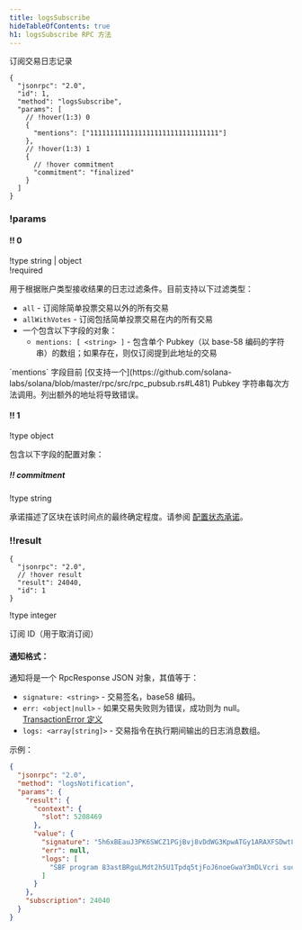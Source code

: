 ```yaml
---
title: logsSubscribe
hideTableOfContents: true
h1: logsSubscribe RPC 方法
---
```


订阅交易日志记录

<APIMethod>

```jsonc !!request
{
  "jsonrpc": "2.0",
  "id": 1,
  "method": "logsSubscribe",
  "params": [
    // !hover(1:3) 0
    {
      "mentions": ["11111111111111111111111111111111"]
    },
    // !hover(1:3) 1
    {
      // !hover commitment
      "commitment": "finalized"
    }
  ]
}
```

### !params

#### !! 0

!type string | object  
!required

用于根据账户类型接收结果的日志过滤条件。目前支持以下过滤类型：

- `all` - 订阅除简单投票交易以外的所有交易
- `allWithVotes` - 订阅包括简单投票交易在内的所有交易
- 一个包含以下字段的对象：
  - `mentions: [ <string> ]` - 包含单个 Pubkey（以 base-58 编码的字符串）的数组；如果存在，则仅订阅提到此地址的交易

<Callout type="warn" title={true}>
  `mentions` 字段目前
  [仅支持一个](https://github.com/solana-labs/solana/blob/master/rpc/src/rpc_pubsub.rs#L481)
  Pubkey 字符串每次方法调用。列出额外的地址将导致错误。
</Callout>

#### !! 1

!type object

包含以下字段的配置对象：

##### !! commitment

!type string

承诺描述了区块在该时间点的最终确定程度。请参阅
[配置状态承诺](/docs/rpc#configuring-state-commitment)。

### !!result

```jsonc !response
{
  "jsonrpc": "2.0",
  // !hover result
  "result": 24040,
  "id": 1
}
```

!type integer

订阅 ID（用于取消订阅）

</APIMethod>

#### 通知格式：

通知将是一个 RpcResponse JSON 对象，其值等于：

- `signature: <string>` - 交易签名，base58 编码。
- `err: <object|null>` - 如果交易失败则为错误，成功则为 null。
  [TransactionError 定义](https://github.com/solana-labs/solana/blob/c0c60386544ec9a9ec7119229f37386d9f070523/sdk/src/transaction/error.rs#L13)
- `logs: <array[string]>` - 交易指令在执行期间输出的日志消息数组。

示例：

```json
{
  "jsonrpc": "2.0",
  "method": "logsNotification",
  "params": {
    "result": {
      "context": {
        "slot": 5208469
      },
      "value": {
        "signature": "5h6xBEauJ3PK6SWCZ1PGjBvj8vDdWG3KpwATGy1ARAXFSDwt8GFXM7W5Ncn16wmqokgpiKRLuS83KUxyZyv2sUYv",
        "err": null,
        "logs": [
          "SBF program 83astBRguLMdt2h5U1Tpdq5tjFoJ6noeGwaY3mDLVcri success"
        ]
      }
    },
    "subscription": 24040
  }
}
```
